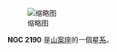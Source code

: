 {{NGCInfoBox|NGCID=NGC 2190|發現者=約翰·弗里德里希·威廉·赫歇爾|發現日期=1836年2月8日|其他編號=ESO 33-SC36|曆元=J2000.0|赤經=6時1分4.1秒
|赤緯=-74°43'32"|星座=山案座|星體=星系|星等=12.9|表面亮度=|藍等=13.6}}
[[File:NGC_2190_DSS.jpg|缩略图]]

'''NGC 2190''' 是[[山案座|山案座]]的一個[[星系|星系]]。

{{NGCReference|2190}}